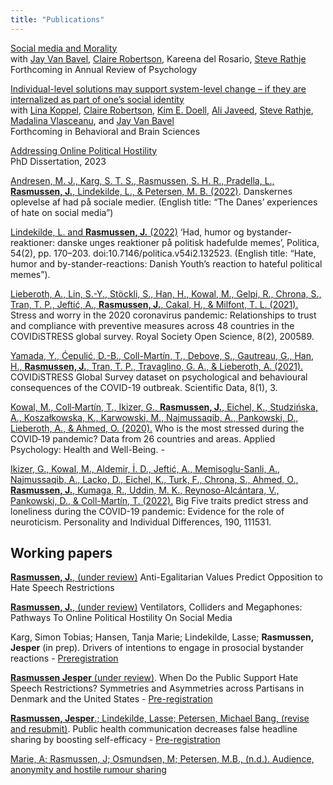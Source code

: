 ```yaml
---
title: "Publications"
---
```


[Social media and Morality](https://psyarxiv.com/ywevq/) <br>
with [Jay Van Bavel](https://www.jayvanbavel.com/), [Claire Robertson](https://scholar.google.com/citations?user=U86vr3EAAAAJ&hl=en&oi=ao), Kareena del Rosario, [Steve Rathje](https://stevenrathje.com/) <br>
Forthcoming in Annual Review of Psychology


[Individual-level solutions may support system-level change – if they are internalized as part of one’s social identity](https://psyarxiv.com/3qvpb) <br>
with [Lina Koppel](https://scholar.google.se/citations?user=hfioc6YAAAAJ&hl=sv), [Claire Robertson](https://scholar.google.com/citations?user=U86vr3EAAAAJ&hl=en&oi=ao), [Kim E. Doell](https://www.kimdoell.com/), [Ali Javeed](https://www.alijaveed.com/), [Steve Rathje](https://stevenrathje.com/), [Madalina Vlasceanu](https://www.mvlasceanu.com/), and [Jay Van Bavel](https://www.jayvanbavel.com/) <br>
Forthcoming in Behavioral and Brain Sciences

[Addressing Online Political Hostility](https://politica.dk/fileadmin/politica/Dokumenter/Afhandlinger/jesper_rasmussen.pdf) <br>
PhD Dissertation, 2023

[Andresen, M. J., Karg, S. T. S., Rasmussen, S. H. R., Pradella, L., **Rasmussen, J.**, Lindekilde, L., & Petersen, M. B. (2022)](https://pure.au.dk/portal/files/271291115/Danskernes_oplevelse_af_had_pa_de_sociale_medier_Rapport_Aarhus_Universitet_.pdf). Danskernes oplevelse af had på sociale medier. (English title: "The Danes' experiences of hate on social media")

[Lindekilde, L. and **Rasmussen, J.** (2022)](https://tidsskrift.dk/politica/article/view/132523/177705) ‘Had, humor og bystander-reaktioner: danske unges reaktioner på politisk hadefulde memes’, Politica, 54(2), pp. 170–203. doi:10.7146/politica.v54i2.132523. (English title: "Hate, humor and by-stander-reactions: Danish Youth's reaction to hateful political memes").

[Lieberoth, A., Lin, S.-Y., Stöckli, S., Han, H., Kowal, M., Gelpi, R., Chrona, S., Tran, T. P., Jeftić, A., **Rasmussen, J.**, Cakal, H., & Milfont, T. L. (2021).](https://doi.org/10.1098/rsos.200589) Stress and worry in the 2020 coronavirus pandemic: Relationships to trust and compliance with preventive measures across 48 countries in the COVIDiSTRESS global survey. Royal Society Open Science, 8(2), 200589. 

[Yamada, Y., Ćepulić, D.-B., Coll-Martín, T., Debove, S., Gautreau, G., Han, H., **Rasmussen, J.**, Tran, T. P., Travaglino, G. A., & Lieberoth, A. (2021).](https://doi.org/10.1038/s41597-020-00784-9) COVIDiSTRESS Global Survey dataset on psychological and behavioural consequences of the COVID-19 outbreak. Scientific Data, 8(1), 3. 

[Kowal, M., Coll‐Martín, T., Ikizer, G., **Rasmussen, J.**, Eichel, K., Studzińska, A., Koszałkowska, K., Karwowski, M., Najmussaqib, A., Pankowski, D., Lieberoth, A., & Ahmed, O. (2020).](https://doi.org/10.1111/aphw.12234) Who is the most stressed during the COVID‐19 pandemic? Data from 26 countries and areas. Applied Psychology: Health and Well-Being. - 

[Ikizer, G., Kowal, M., Aldemir, İ. D., Jeftić, A., Memisoglu-Sanli, A., Najmussaqib, A., Lacko, D., Eichel, K., Turk, F., Chrona, S., Ahmed, O., **Rasmussen, J.**, Kumaga, R., Uddin, M. K., Reynoso-Alcántara, V., Pankowski, D., & Coll-Martín, T. (2022).](https://doi.org/10.1016/j.paid.2022.111531) Big Five traits predict stress and loneliness during the COVID-19 pandemic: Evidence for the role of neuroticism. Personality and Individual Differences, 190, 111531.

## Working papers 


[**Rasmussen, J.**, (under review)](https://psyarxiv.com/856z9/) Anti-Egalitarian Values Predict Opposition to Hate Speech Restrictions

[**Rasmussen, J.**, (under review)](https://psyarxiv.com/r3y5u/) Ventilators, Colliders and Megaphones: Pathways To Online Political Hostility On Social Media

Karg, Simon Tobias; Hansen, Tanja Marie; Lindekilde, Lasse; **Rasmussen, Jesper** (in prep). Drivers of intentions to engage in prosocial bystander reactions - [Preregistration](https://osf.io/bpmy3/)

[**Rasmussen Jesper** (under review)](https://psyarxiv.com/j4nuc/). When Do the Public Support Hate Speech Restrictions? Symmetries and Asymmetries across Partisans in Denmark and the United States - [Pre-registration](https://osf.io/7xvq6/)

[**Rasmussen, Jesper**.; Lindekilde, Lasse; Petersen, Michael Bang, (revise and resubmit)](https://psyarxiv.com/8wdfp). Public health communication decreases false headline sharing by boosting self-efficacy - [Pre-registration](https://osf.io/3v6qk/)


[Marie, A; Rasmussen, J; Osmundsen, M; Petersen, M.B., (n.d.). Audience, anonymity and hostile rumour sharing](https://osf.io/haq72)

